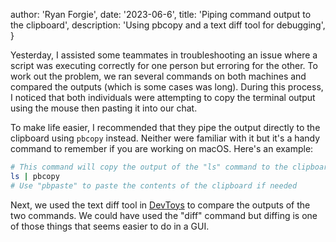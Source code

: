 
  author: 'Ryan Forgie',
  date: '2023-06-6',
  title: 'Piping command output to the clipboard',
  description: 'Using pbcopy and a text diff tool for debugging',
}


Yesterday, I assisted some teammates in troubleshooting an issue where a script was executing correctly for one person but erroring for the other. To work out the problem, we ran several commands on both machines and compared the outputs (which is some cases was long). During this process, I noticed that both individuals were attempting to copy the terminal output using the mouse then pasting it into our chat.

To make life easier, I recommended that they pipe the output directly to the clipboard using `pbcopy` instead. Neither were familiar with it but it's a handy command to remember if you are working on macOS. Here's an example:

```bash
# This command will copy the output of the "ls" command to the clipboard
ls | pbcopy
# Use "pbpaste" to paste the contents of the clipboard if needed
```

Next, we used the text diff tool in [DevToys](https://github.com/ObuchiYuki/DevToysMac) to compare the outputs of the two commands. We could have used the "diff" command but diffing is one of those things that seems easier to do in a GUI.

